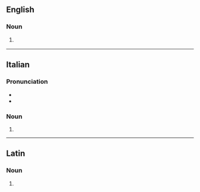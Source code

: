 ==English==

===Noun===
{{en-noun}}

# {{lb|en|heraldiccharge|rare}}  {{alt form|en|gemel}}

----

==Italian==

===Pronunciation===
* {{it-IPA|gemèlle}}
* {{rhymes|it|ɛlle}}

===Noun===
{{head|it|noun form|g=f-p}}

# {{plural of|it|gemella}}

----

==Latin==

===Noun===
{{la-noun-form|gemelle}}

# {{inflection of|la|gemellus||voc|s}}
